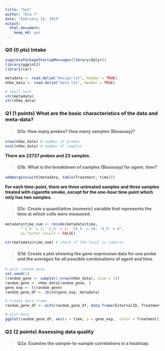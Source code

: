 ```yaml
---
title: "hw1"
author: "Eva Y"
date: "February 14, 2015"
output:
  html_document:
    keep_md: yes
---
```


### Q0 (0 pts) Intake

```r
suppressPackageStartupMessages(library(dplyr))
library(ggplot2)
library(car)

metadata <- read.delim("design.txt", header = TRUE)
nhbe_data <- read.delim("data.txt", header = TRUE)

# smell test
str(metadata)
str(nhbe_data)
```

### Q1 (1 points) What are the basic characteristics of the data and meta-data?
> #### Q1a: How many probes? How many samples (Bioassay)?
```r
nrow(nhbe_data) # number of probes
ncol(nhbe_data) # number of samples
```
**There are 22737 probes and 23 samples.**

> #### Q1b: What is the breakdown of samples (Bioassay) for agent, time?
```r
addmargins(with(metadata, table(Treatment, time)))
```
**For each time-point, there are three untreated samples and three samples treated with cigarette smoke, except for the one-hour time point which only has two samples.**

> #### Q1c: Create a quantitative (numeric) variable that represents the time at which cells were measured.
```r
metadata$time_num <- recode(metadata$time,
       "'1_h' = 1; '2_h' = 2; '24_h' = 24; '4_h' = 4",
       as.factor.result = FALSE) 

str(metadata$time_num) # check if the level is numeric
```

> #### Q1d: Create a plot showing the gene expression data for one probe and the averages for all possible combinations of agent and time.
```r
# pick random gene
set.seed(1)
(random_gene <- sample(1:nrow(nhbe_data), size = 1))
random_gene <- nhbe_data[random_gene, ]
gene_exp <- t(random_gene)
random_gene_df <- cbind(gene_exp, metadata)

# create data frame
random_gene_df <- with(random_gene_df, data.frame(ExternalID, Treatment, time, time_num, gene = factor(rep(c(colnames(random_gene_df[1])), each = nrow(random_gene_df))), gene_exp = c(gene_exp)))

# plot data
ggplot(random_gene_df, aes(x = time, y = gene_exp,  color = Treatment)) + geom_point() + stat_summary(fun.y = mean, geom = "point", shape = 4, size = 4) + xlab("Time post-treatment") + ylab("Gene expression") + ggtitle("Expression of 212598_at in NHBE cells")
```

### Q2 (2 points) Assessing data quality

> #### Q2a: Examine the sample-to-sample correlations in a heatmap.
```r

```

